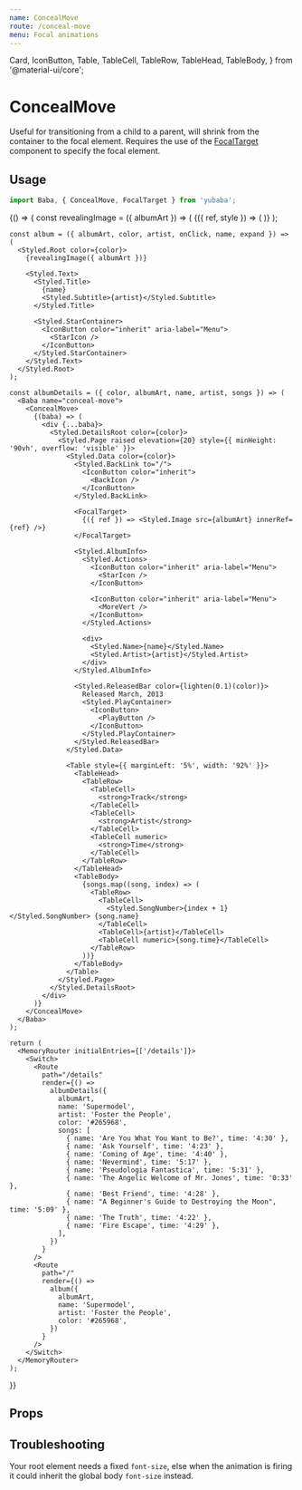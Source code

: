 ```yaml
---
name: ConcealMove
route: /conceal-move
menu: Focal animations
---
```


  Card,
  IconButton,
  Table,
  TableCell,
  TableRow,
  TableHead,
  TableBody,
} from '@material-ui/core';

# ConcealMove

Useful for transitioning from a child to a parent,
will shrink from the container to the focal element.
Requires the use of the [FocalTarget](/focal-target) component to specify the focal element.

## Usage

```js
import Baba, { ConcealMove, FocalTarget } from 'yubaba';
```

<Playground>
  {() => {
    const revealingImage = ({ albumArt }) => (
      <Baba name="conceal-move">
        {({ ref, style }) => (
          <Link to="/details">
            <Styled.BackgroundImage src={albumArt} style={style} innerRef={ref} />
          </Link>
        )}
      </Baba>
    );

    const album = ({ albumArt, color, artist, onClick, name, expand }) => (
      <Styled.Root color={color}>
        {revealingImage({ albumArt })}

        <Styled.Text>
          <Styled.Title>
            {name}
            <Styled.Subtitle>{artist}</Styled.Subtitle>
          </Styled.Title>

          <Styled.StarContainer>
            <IconButton color="inherit" aria-label="Menu">
              <StarIcon />
            </IconButton>
          </Styled.StarContainer>
        </Styled.Text>
      </Styled.Root>
    );

    const albumDetails = ({ color, albumArt, name, artist, songs }) => (
      <Baba name="conceal-move">
        <ConcealMove>
          {(baba) => (
            <div {...baba}>
              <Styled.DetailsRoot color={color}>
                <Styled.Page raised elevation={20} style={{ minHeight: '90vh', overflow: 'visible' }}>
                  <Styled.Data color={color}>
                    <Styled.BackLink to="/">
                      <IconButton color="inherit">
                        <BackIcon />
                      </IconButton>
                    </Styled.BackLink>

                    <FocalTarget>
                      {({ ref }) => <Styled.Image src={albumArt} innerRef={ref} />}
                    </FocalTarget>

                    <Styled.AlbumInfo>
                      <Styled.Actions>
                        <IconButton color="inherit" aria-label="Menu">
                          <StarIcon />
                        </IconButton>

                        <IconButton color="inherit" aria-label="Menu">
                          <MoreVert />
                        </IconButton>
                      </Styled.Actions>

                      <div>
                        <Styled.Name>{name}</Styled.Name>
                        <Styled.Artist>{artist}</Styled.Artist>
                      </div>
                    </Styled.AlbumInfo>

                    <Styled.ReleasedBar color={lighten(0.1)(color)}>
                      Released March, 2013
                      <Styled.PlayContainer>
                        <IconButton>
                          <PlayButton />
                        </IconButton>
                      </Styled.PlayContainer>
                    </Styled.ReleasedBar>
                  </Styled.Data>

                  <Table style={{ marginLeft: '5%', width: '92%' }}>
                    <TableHead>
                      <TableRow>
                        <TableCell>
                          <strong>Track</strong>
                        </TableCell>
                        <TableCell>
                          <strong>Artist</strong>
                        </TableCell>
                        <TableCell numeric>
                          <strong>Time</strong>
                        </TableCell>
                      </TableRow>
                    </TableHead>
                    <TableBody>
                      {songs.map((song, index) => (
                        <TableRow>
                          <TableCell>
                            <Styled.SongNumber>{index + 1}</Styled.SongNumber> {song.name}
                          </TableCell>
                          <TableCell>{artist}</TableCell>
                          <TableCell numeric>{song.time}</TableCell>
                        </TableRow>
                      ))}
                    </TableBody>
                  </Table>
                </Styled.Page>
              </Styled.DetailsRoot>
            </div>
          )}
        </ConcealMove>
      </Baba>
    );

    return (
      <MemoryRouter initialEntries={['/details']}>
        <Switch>
          <Route
            path="/details"
            render={() =>
              albumDetails({
                albumArt,
                name: 'Supermodel',
                artist: 'Foster the People',
                color: '#265968',
                songs: [
                  { name: 'Are You What You Want to Be?', time: '4:30' },
                  { name: 'Ask Yourself', time: '4:23' },
                  { name: 'Coming of Age', time: '4:40' },
                  { name: 'Nevermind', time: '5:17' },
                  { name: 'Pseudologia Fantastica', time: '5:31' },
                  { name: 'The Angelic Welcome of Mr. Jones', time: '0:33' },
                  { name: 'Best Friend', time: '4:28' },
                  { name: "A Beginner's Guide to Destroying the Moon", time: '5:09' },
                  { name: 'The Truth', time: '4:22' },
                  { name: 'Fire Escape', time: '4:29' },
                ],
              })
            }
          />
          <Route
            path="/"
            render={() =>
              album({
                albumArt,
                name: 'Supermodel',
                artist: 'Foster the People',
                color: '#265968',
              })
            }
          />
        </Switch>
      </MemoryRouter>
    );

}}

</Playground>

## Props

<PropsTable of={ConcealMove} />

## Troubleshooting

Your root element needs a fixed `font-size`, else when the animation is firing it could inherit the global body `font-size` instead.
